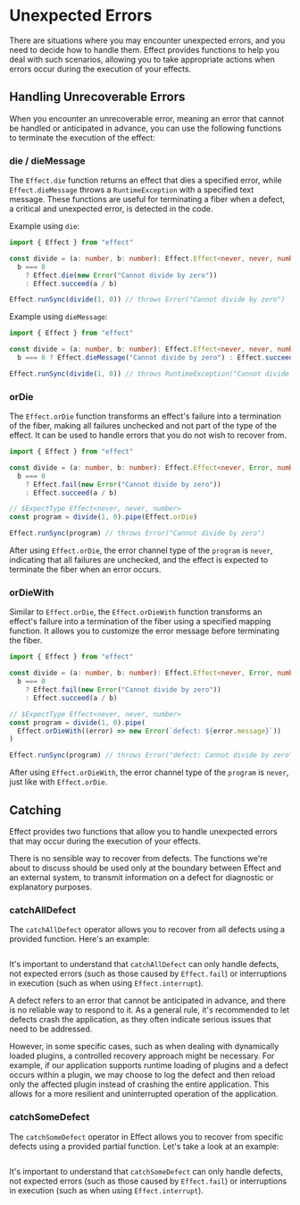 
# Unexpected Errors

There are situations where you may encounter unexpected errors, and you need to decide how to handle them. Effect provides functions to help you deal with such scenarios, allowing you to take appropriate actions when errors occur during the execution of your effects.

## Handling Unrecoverable Errors

When you encounter an unrecoverable error, meaning an error that cannot be handled or anticipated in advance, you can use the following functions to terminate the execution of the effect:

### die / dieMessage

The `Effect.die` function returns an effect that dies a specified error, while `Effect.dieMessage` throws a `RuntimeException` with a specified text message. These functions are useful for terminating a fiber when a defect, a critical and unexpected error, is detected in the code.

Example using `die`:

```ts file=<rootDir>/src/guide/error-management/unexpected-errors/die.ts
import { Effect } from "effect"

const divide = (a: number, b: number): Effect.Effect<never, never, number> =>
  b === 0
    ? Effect.die(new Error("Cannot divide by zero"))
    : Effect.succeed(a / b)

Effect.runSync(divide(1, 0)) // throws Error("Cannot divide by zero")
```

Example using `dieMessage`:

```ts file=<rootDir>/src/guide/error-management/unexpected-errors/dieMessage.ts
import { Effect } from "effect"

const divide = (a: number, b: number): Effect.Effect<never, never, number> =>
  b === 0 ? Effect.dieMessage("Cannot divide by zero") : Effect.succeed(a / b)

Effect.runSync(divide(1, 0)) // throws RuntimeException("Cannot divide by zero")
```

### orDie

The `Effect.orDie` function transforms an effect's failure into a termination of the fiber, making all failures unchecked and not part of the type of the effect. It can be used to handle errors that you do not wish to recover from.

```ts file=<rootDir>/src/guide/error-management/unexpected-errors/orDie.ts
import { Effect } from "effect"

const divide = (a: number, b: number): Effect.Effect<never, Error, number> =>
  b === 0
    ? Effect.fail(new Error("Cannot divide by zero"))
    : Effect.succeed(a / b)

// $ExpectType Effect<never, never, number>
const program = divide(1, 0).pipe(Effect.orDie)

Effect.runSync(program) // throws Error("Cannot divide by zero")
```

After using `Effect.orDie`, the error channel type of the `program` is `never`, indicating that all failures are unchecked, and the effect is expected to terminate the fiber when an error occurs.

### orDieWith

Similar to `Effect.orDie`, the `Effect.orDieWith` function transforms an effect's failure into a termination of the fiber using a specified mapping function. It allows you to customize the error message before terminating the fiber.

```ts file=<rootDir>/src/guide/error-management/unexpected-errors/orDieWith.ts
import { Effect } from "effect"

const divide = (a: number, b: number): Effect.Effect<never, Error, number> =>
  b === 0
    ? Effect.fail(new Error("Cannot divide by zero"))
    : Effect.succeed(a / b)

// $ExpectType Effect<never, never, number>
const program = divide(1, 0).pipe(
  Effect.orDieWith((error) => new Error(`defect: ${error.message}`))
)

Effect.runSync(program) // throws Error("defect: Cannot divide by zero")
```

After using `Effect.orDieWith`, the error channel type of the `program` is `never`, just like with `Effect.orDie`.

## Catching

Effect provides two functions that allow you to handle unexpected errors that may occur during the execution of your effects.

<Warning>
  There is no sensible way to recover from defects. The functions we're about to
  discuss should be used only at the boundary between Effect and an external
  system, to transmit information on a defect for diagnostic or explanatory
  purposes.
</Warning>

### catchAllDefect

The `catchAllDefect` operator allows you to recover from all defects using a provided function. Here's an example:

```ts file=<rootDir>/src/guide/error-management/unexpected-errors/catchAllDefect.ts

```

It's important to understand that `catchAllDefect` can only handle defects, not expected errors (such as those caused by `Effect.fail`) or interruptions in execution (such as when using `Effect.interrupt`).

A defect refers to an error that cannot be anticipated in advance, and there is no reliable way to respond to it. As a general rule, it's recommended to let defects crash the application, as they often indicate serious issues that need to be addressed.

However, in some specific cases, such as when dealing with dynamically loaded plugins, a controlled recovery approach might be necessary. For example, if our application supports runtime loading of plugins and a defect occurs within a plugin, we may choose to log the defect and then reload only the affected plugin instead of crashing the entire application. This allows for a more resilient and uninterrupted operation of the application.

### catchSomeDefect

The `catchSomeDefect` operator in Effect allows you to recover from specific defects using a provided partial function. Let's take a look at an example:

```ts file=<rootDir>/src/guide/error-management/unexpected-errors/catchSomeDefect.ts

```

It's important to understand that `catchSomeDefect` can only handle defects, not expected errors (such as those caused by `Effect.fail`) or interruptions in execution (such as when using `Effect.interrupt`).
